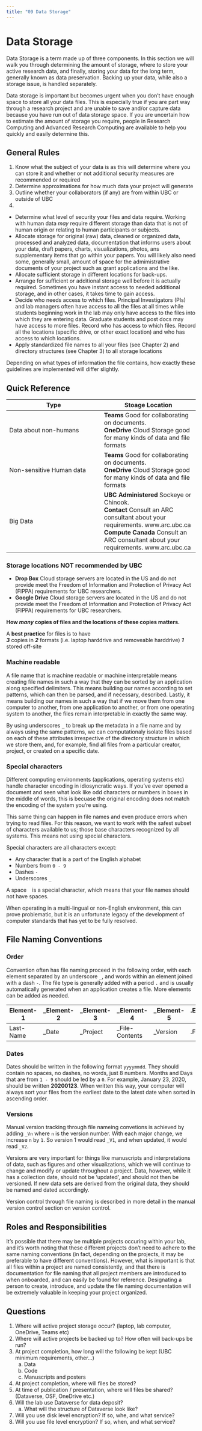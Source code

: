 ```yaml
---
title: "09 Data Storage"
---
```


# Data Storage {-}

Data Storage is a term made up of three components. In this section we will walk you through determining the amount of storage, where to store your active research data, and finally, storing your data for the long term, generally known as data preservation. Backing up your data, while also a storage issue, is handled separately. 

Data storage is important but becomes urgent when you don't have enough space to store all your data files. This is especially true if you are part way through a research project and are unable to save and/or capture data because you have run out of data storage space. If you are uncertain how to estimate the amount of storage you require, people in Research Computing and Advanced Research Computing are available to help you quickly and easily determine this.

## General Rules {-}

1. Know what the subject of your data is as this will determine where you can store it and whether or not additional security measures are recommended or required
2. Determine approximations for how much data your project will generate
3. Outline whether your collaborators (if any) are from within UBC or outside of UBC
4. 

* Determine what level of security your files and data require. Working with human data *may* require different storage than data that is not of human origin or relating to human participants or subjects.
* Allocate storage for original (raw) data, cleaned or organized data, processed and analyzed data, documentation that informs users about your data, draft papers, charts, visualizations, photos, ans supplementary items that go within your papers. You will likely also need some, generally small, amount of space for the admimistrative documents of your project such as grant applications and the like.
* Allocate sufficient storage in different locations for back-ups.
* Arrange for sufficient or additional storage well before it is actually required. Sometimes you have instant access to needed additional storage, and in other cases, it takes time to gain access.
* Decide who needs access to which files. Principal Investigators (PIs) and lab managers often have access to all the files at all times while students beginning work in the lab may only have access to the files into which they are entering data. Graduate students and post docs may have access to more files. Record who has access to which files. Record all the locations (specific drive, or other exact location) and who has access to which locations.
* Apply standardized file names to all your files (see Chapter 2) and directory structures (see Chapter 3) to all storage locations

<div class="note">
Depending on what types of information the file contains, how exactly these guidelines are implemented will differ slightly.
</div>

## Quick Reference {-}

| Type | Stoage Location |
| --- | --- |
| Data about non-humans | **Teams** Good for collaborating on documents.<br />**OneDrive** Cloud Storage good for many kinds of data and file formats |
| Non-sensitive Human data| **Teams** Good for collaborating on documents.<br />**OneDrive** Cloud Storage good for many kinds of data and file formats |
| Big Data |  **UBC Administered** Sockeye or Chinook.<br />**Contact** Consult an ARC consultant about your requirements. www.arc.ubc.ca <br /> **Compute Canada** Consult an ARC consultant about your requirements. www.arc.ubc.ca

### Storage locations NOT recommended by UBC {-}

* **Drop Box** Cloud storage servers are located in the US and do not provide meet the Freedom of Information and Protection of Privacy Act (FIPPA) requirements for UBC researchers.
*  **Google Drive** Cloud storage servers are located in the US and do not provide meet the Freedom of Information and Protection of Privacy Act (FIPPA) requirements for UBC researchers.


    
**How *many* copies of files and the locations of these copies matters.**


A **best practice** for files is to have <br/> 
    ***3*** copies in
    ***2*** formats (i.e. laptop harddrive and removeable harddrive)
    ***1*** stored off-site

### Machine readable  {-}

A file name that is machine readable or machine interpretable means creating file names in such a way that they can be sorted by an application along specified delimiters. This means building our names according to set patterns, which can then be parsed, and if necessary, described. Lastly, it means building our names in such a way that if we move them from one computer to another, from one application to another, or from one operating system to another, the files remain interpretable in exactly the same way.

<div class="note">
By using underscores <code>_</code> to break up the metadata in a file name and by always using the same patterns, we can computationaly isolate files based on each of these attributes irrespective of the directory structure in which we store them, and, for example, find all files from a particular creator, project, or created on a specific date.
</div>

### Special characters {-}

Different computing environments (applications, operating systems etc) handle character encoding in idiosyncratic ways. If you've ever opened a document and seen what look like odd characters or numbers in boxes in the middle of words, this is becuase the original encoding does not match the encoding of the system you're using.

This same thing can happen in file names and even produce errors when trying to read files. For this reason, we want to work with the safest subset of characters available to us; those base characters recognized by all systems. This means not using special characters.

Special characters are all characters except:

* Any character that is a part of the English alphabet
* Numbers from `0 - 9`
* Dashes `-`
* Underscores `_`

<div class="note">
A space <code> </code> is a special character, which means that your file names should not have spaces.
</div>

When operating in a multi-lingual or non-English environment, this can prove problematic, but it is an unfortunate legacy of the development of computer standards that has yet to be fully resolved.

## File Naming Conventions {-}

### Order {-}

Convention often has file naming proceed in the following order, with each element separated by an underscore `_`, and words within an element joined with a dash `-`. The file type is generally added with a period `.` and is usually automatically generated when an application creates a file. More elements can be added as needed.

| Element-1 | \_Element-2 | \_Element-3 | \_Element-4 | \_Element-5 | .Element-6
| -------- | -------- | -------- | -------- | -------- | -------- |
| Last-Name | \_Date | \_Project | \_File-Contents | \_Version | .File-type |

### Dates {-}

Dates should be written in the following format `yyyymmdd`. They should contain no spaces, no dashes, no words, just 8 numbers. Months and Days that are from `1 - 9` should be led by a `0`. For example, January 23, 2020, should be written **20200123**. When written this way, your computer will always sort your files from the earliest date to the latest date when sorted in ascending order.

### Versions {-}

Manual version tracking through file nameing convetions is achieved by adding `_Vn` where `n` is the version number. With each major change, we increase `n` by `1`. So version 1 would read `_V1`, and when updated, it would read `_V2`.

<div class="note">
Versions are very important for things like manuscripts and interpretations of data, such as figures and other visualizations, which we will continue to change and modify or update throughout a project. Data, however, while it has a collection date, should not be 'updated', and should not then be versioned. If new data sets are derived from the original data, they should be named and dated accordingly.
</div>

Version control through file naming is described in more detail in the manual version control section on version control.


## Roles and Responsibilities {-}


It's possible that there may be multiple projects occuring within your lab, and it's worth noting that these different projects don't need to adhere to the same naming conventions (in fact, depending on the projects, it may be preferable to have different conventions).  However, what is important is that all files within a project are named consistently, and that there is documentation for file naming that all project members are introduced to when onboarded, and can easily be found for reference.  Designating a person to create, introduce, and update the file naming documentation will be extremely valuable in keeping your project organized.



## Questions {-}

1. Where will active project storage occur? (laptop, lab computer, OneDrive, Teams etc)
2. Where will active projects be backed up to? How often will back-ups be run?
3. At project completion, how long will the following be kept (UBC minimum requirements, other...)
    a. Data
    b. Code
    c. Manuscripts and posters
4. At project completion, where will files be stored?
5. At time of publication / presentation, where will files be shared? (Dataverse, OSF, OneDrive etc.)
6. Will the lab use Dataverse for data deposit?
    a. What will the structure of Dataverse look like?
7. Will you use disk level encryption? If so, whe, and what service?
8. Will you use file level encryption? If so, when, and what service?